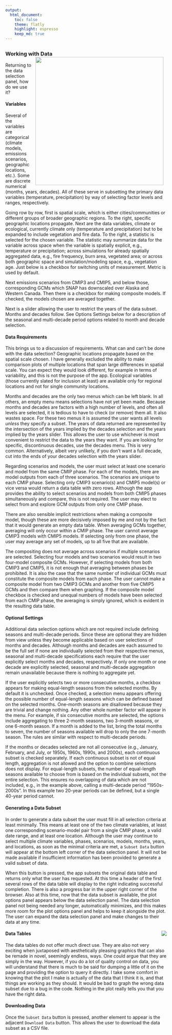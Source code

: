```yaml
---
output:
  html_document:
    toc: false
    theme: flatly
    highlight: espresso
    keep_md: true
---
```


##
##
### Working with Data <img style="float: right; padding-left: 10px; padding-right: 10px" src="img/dataSelectionPanel.png" width="400"/>
Returning to the data selection panel, how do we use it?

#### Variables
Several of the variables are categorical (climate models, emissions scenarios, geographic locations, etc.). Some are discrete numerical (months, years, decades).
All of these serve in subsetting the primary data variables (temperature, precipitation) by way of selecting factor levels and ranges, respectively.

Going row by row, first is spatial scale, which is either cities/communities or different groups of broader geographic regions.
To the right, specific geographic locations propagate.
Next are the data variables, climate or ecological, currently climate only (temperature and precipitation) but to be expanded to include vegetation and fire data.
To the right, a statistic is selected for the chosen variable.
The statistic may summarize data for the variable across space when the variable is spatially explicit, e.g., temperature or precipitation;
across simulations for already spatially aggregated data, e.g., fire frequency, burn area, vegetated area; or across both geographic space and simulation/modeling space, e.g., vegetation age.
Just below is a checkbox for switching units of measurement. Metric is used by default.

Next emissions scenarios from CMIP3 and CMIP5, and below those, corresponding GCMs which SNAP has downscaled over Alaska and Western Canada.
Then there is a checkbox for making composite models. If checked, the models chosen are averaged together.

Next is a slider allowing the user to restrict the years of the data subset.
Months and decades follow. See Options Settings below for a description of the seasonal and multi-decade period options related to month and decade selection.

#### Data Requirements
This brings us to a discussion of requirements. What can and can't be done with the data selection?
Geographic locations propagate based on the spatial scale chosen.
I have generally excluded the ability to make comparison plots of multiple locations that span large differences in spatial scale.
You can expect they would look different, for example in terms of variability, and this is not the purpose of the app.
Ecological variables (those currently slated for inclusion at least) are available only for regional locations and not for single community locations.

Months and decades are the only two menus which can be left blank. In all others, an empty menu means selections have not yet been made.
Because months and decades are factors with a high number of levels, and often all levels are selected, it is tedious to have to check (or remove) them all.
It also wastes space. For these two menus it is assumed the user wants all levels *unless* they specify a subset.
The years of data returned are represented by the intersection of the years implied by the decades selection and the years implied by the years slider.
This allows the user to use whichever is most convenient to restrict the data to the years they want.
If you are looking for specific, discontinuous decades, use the decades menu. This is very common.
Alternatively, albeit very unlikely, if you don't want a full decade, cut into the ends of your decades selection with the years slider.

Regarding scenarios and models, the user must select at least one scenario and model from the same CMIP phase.
For each of the models, there are model outputs from each of three scenarios. The scenarios are unique to each CMIP phase.
Selecting only CMIP3 scenario(s) and CMIP5 model(s) or vice versa would return a data table with zero rows.
Although the app provides the ability to select scenarios and models from both CMIP5 phases simultaneously and compare, this is not required.
The user may elect to select from and explore GCM outputs from only one CMIP phase.

There are also sensible implicit restrictions when making a composite model, though these are more decisively imposed by me and not by the fact that it would generate an empty data table.
When averaging GCMs together, averaging will only occur within a CMIP phase. The user cannot average CMIP3 models with CMIP5 models.
If selecting only from one phase, the user may average any set of models, up to all five that are available.

The compositing does not average across scenarios if multiple scenarios are selected.
Selecting four models and two scenarios would result in two four-model composite GCMs.
However, if selecting models from both CMIP3 and CMIP5, it is not enough that averaging between phases be prohibited.
It is also the case that the same number of individual GCMs must constitute the composite models from each phase.
The user cannot make a composite model from two CMIP3 GCMs and another from five CMIP5 GCMs and then compare them when graphing.
If the composite model checkbox is checked and unequal numbers of models have been selected from each CMIP phase, the averaging is simply ignored, which is evident in the resulting data table.

#### Optional Settings
Additional data selection options which are not required include defining seasons and multi-decade periods.
Since these are optional they are hidden from view unless they become applicable based on user selections of months and decades.
Although months and decades are each assumed to be the full set if none are individually selected from their respective menus,
seasonal and multi-decade specifications each require that the user explicitly select months and decades, respectively.
If only one month or one decade are explicitly selected, seasonal and multi-decade aggregation remain unavailable because there is nothing to aggregate yet.

If the user explicitly selects two or more consecutive months, a checkbox appears for making equal-length seasons from the selected months.
By default it is unchecked. Once checked, a selection menu appears offering the possible number of equal-length seasons which can be defined based on the selected months.
One-month seasons are disallowed because they are trivial and change nothing.
Any other whole number factor will appear in the menu.
For example, if six consecutive months are selected, the options include aggregating to three 2-month seasons, two 3-month seasons, or one 6-month season.
If a month is added to the list, bring the total months to seven, the number of seasons available will drop to only the one 7-month season.
The rules are similar with respect to multi-decade periods.

If the months or decades selected are not all consecutive (e.g., January, February, and July, or 1950s, 1960s, 1990s, and 2000s), each continuous subset is checked separately.
If each continuous subset is not of equal length, aggregation is not allowed and the option to combine selections does not display.
For equal-length subsets, the number of equal-length seasons available to choose from is based on the individual subsets, not the entire selection.
This ensures no overlapping of data which are not included, e.g., in the example above, calling a multi-decade period "1950s-2000s".
In this example two 20-year periods can be defined, but a single 40-year period cannot.

#### Generating a Data Subset
In order to generate a data subset the user must fill in all selection criteria at least minimally.
This means at least one of the two climate variables, at least one corresponding scenario-model pair from a single CMIP phase,
a valid date range, and at least one location.
Although the user may continue to select multiple climate variables, phases, scenarios, models, months, years, and locations,
as soon as the minimal criteria are met, a `Subset Data` button will appear at the bottom left corner of the data selection panel.
It will not be made available if insufficient information has been provided to generate a valid subset of data.

When this button is pressed, the app subsets the original data table and returns only what the user has requested.
At this time a header of the first several rows of the data table will display to the right indicating successful completion.
There is also a progress bar in the upper right corner of the browser.
Also at this time,  now that the data subset is available, the plot options panel appears below the data selection panel.
The data selection panel not being needed any longer, automatically minimizes, and this makes more room for the plot options panel and helps to keep it alongside the plot.
The user can expand the data selection panel and make changes to their data at any time.

#### Data Tables <img style="float: right" src="img/dataTable.png"/>
The data tables do not offer much direct use.
They are also not very exciting when juxtaposed with aesthetically pleasing graphics that can also be remade in novel, seemingly endless, ways.
One could argue that they are simply in the way.
However, if you do a lot of quality control on data, you will understand that there is much to be said for dumping a little of it on the page and providing the option to query it directly.
I take some comfort in knowing that the plot I make is actually of the data that I think it is, and that things are working as they should.
It would be bad to graph the wrong data subset due to a bug in the code. Nothing in the plot really tells you that you have the right data.

#### Downloading Data
Once the `Subset Data` button is pressed, another element to appear is the adjacent `Download Data` button.
This allows the user to download the data subset as a CSV file.
